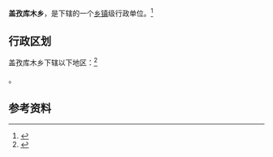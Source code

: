 {{中国乡级行政区|65/29/24/207/000}}

'''盖孜库木乡'''，是{{PRC admin/fullname|65/29/24/207/000|3}}下辖的一个[[乡镇|乡镇]]级行政单位。<ref>{{PRC admin/ref sgc|{{PRC admin/parent|65/29/24/207/000}}}}</ref>

== 行政区划 ==

盖孜库木乡下辖以下地区：<ref>{{PRC admin/ref sgc|65/29/24/207/000}}</ref>

{{PRC admin/children|65/29/24/207/000}}。

== 参考资料 ==

{{reflist}}

{{行政区划小作品}}
{{PRC admin/navcat|65/29/24/207/000}}